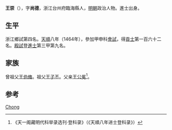 {{Otheruses|other=名为王崇的其他人物|王崇}}
{{Otheruses|other=名为王尚德的其他人物|王尚德}}

'''王崇'''（{{bd|1428年||？}}），字'''尚德'''，浙江台州府臨海縣人，[[明朝|明朝]]政治人物。進士出身。

== 生平 ==
浙江鄉試第四名。[[天顺_(明朝)|天順]]八年（1464年），參加甲申科[[會試|會試]]，得[[貢士|貢士]]第一百六十二名。[[殿試|殿試]]登[[進士|進士]]第三甲第九名。

== 家族 ==
曾祖父[[王伯脩|王伯脩]]。祖父[[王子丕|王子丕]]。父亲[[王公冕|王公冕]]<ref>《天一阁藏明代科举录选刊·登科录》（《天順八年进士登科录》）</ref>。

== 参考 ==
{{reflist}}

{{天順八年甲申科殿試金榜}}

{{Authority control}}

{{DEFAULTSORT:Wang王}}
[[Category:王姓|Chong]]


{{明朝人物小作品}}
